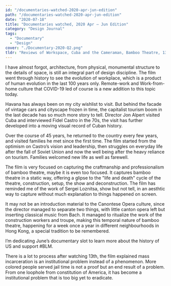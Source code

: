 ```yaml
---
id: "/documentaries-watched-2020-apr-jun-edition"
path: "/documentaries-watched-2020-apr-jun-edition"
date: "2020-07-18"
title: "Documentaries watched, 2020 Apr — Jun Edition"
category: "Design Journal"
tags:
  - "Documentary"
  - "Design"
cover: "./Documentary-2020-Q2.png"
tldr: "Reviews of Workspace, Cuba and the Cameraman, Bamboo Theatre, 13th"
---
```



<Film poster={WorkplacePoster} title="Workspace" year="2014" director="Gary Hustwitt" rating="★★★★"/>

I have almost forgot, architecture, from physical, monumental structure to the details of space, is still an integral part of design discipline. The film went through history to see the evolution of workplace, which is a product of human evolution in the last 100 years only. Remote-work and Work-from-home culture that COVID-19 led of course is a new addition to this topic today.  

<Film poster={CubaAndTheCameramanPoster} title="Cuba and The Cameraman" year="2017" director="Jon Alpert" rating="★★★½"/>

Havana has always been on my city wishlist to visit. But behind the facade of vintage cars and cityscape frozen in time, the capitalist tourism boom in the last decade has so much more story to tell. Director Jon Alpert visited Cuba and interviewed Fidel Castro in the 70s, the visit has further developed into a moving visual record of Cuban history. 

Over the course of 45 years, he returned to the country every few years, and visited families he met since the first time. The film started from the optimism on Castro’s vision and leadership, then struggles on everyday life after the fall of Soviet Union and now the well being after the heavy reliance on tourism. Families welcomed new life as well as farewell.

<Film poster={BambooTheatrePoster} title="Bamboo Theatre" year="2020" director="Cheuk Cheung" rating="★★★"/>

The film is very focused on capturing the craftmanship and professionalism of bamboo theatre, maybe it is even too focused. It captures bamboo theatre in a static way, offering a glipse to the "life and death" cycle of the theatre, construction, setup, the show and deconstruction. The film has reminded me of the work of Sergei Loznitsa, show but not tell, in an aesthtic way to capture without much explanation to things happened on screen. 

It may not be an introduction material to the Canontese Opera culture, since the director managed to separate two things, with little canton opera left but inserting classical music from Bach. It managed to ritualize the work of the construction workers and troupe, making this temporal nature of bamboo theatre, happening for a week once a year in different neighbourhoods in Hong Kong, a special tradition to be remembered. 

I’m dedicating June’s documentary slot to learn more about the history of US and support #BLM.

<Film poster={ThirdteenthPoster} title="13th" year="2016" director="Ava DuVernay" rating="★★★"/>

There is a lot to process after watching 13th, the film explained mass incarceration is an institutional problem instead of a phenomenon. More colored people served jail time is not a proof but an end result of a problem. From one loophole from constitution of America, it has become a institutional problem that is too big yet to eradicate.
